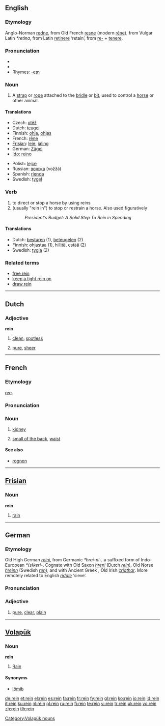 {{see|Rein}}
==English==

===Etymology===
Anglo-Norman [[redne]], from Old French [[resne]] (modern [[rêne]]), from Vulgar Latin ''*retina'', from Latin [[retinere]] ‘retain’, from [[re-#Latin|re-]] + [[tenere]].

===Pronunciation===
*{{IPA|/reɪn/}}
*{{audio|en-us-rein.ogg|Audio (US)}}
*Rhymes: [[Rhymes:English:-eɪn|-eɪn]]

===Noun===
{{en-noun}}

# A [[strap]] or [[rope]] attached to the [[bridle]] or [[bit]], used to control a [[horse]] or other animal.

====Translations====
{{trans-top|strap or rope used to control an animal}}
*Czech: [[otěž]] {{f}}
*Dutch: [[teugel]] {{m}}
*Finnish: [[ohja]], [[ohjas]]
*French: [[rêne]] {{f}}
*[[Frisian]]: [[leie]], [[jaling]]
*German: [[Zügel]] {{m}}
*[[Ido]]: [[reino]]
{{trans-mid}}
*Polish: [[lejce]] {{p}}
*Russian: [[вожжа]] (vožžá) {{f}}
*Spanish: [[rienda]] {{f}}
*Swedish: [[tygel]] {{c}}
{{trans-bottom}}

===Verb===
{{en-verb}}

# to direct or stop a horse by using reins
# (usually "rein in") to stop or restrain a horse. Also used figuratively
#: ''President’s Budget: A Solid Step To Rein in Spending''

====Translations====
*Dutch: [[besturen]] (1), [[beteugelen]] (2)
*Finnish: [[ohjastaa]] (1), [[hillitä]], [[estää]] (2)
*Swedish: [[tygla]] (2)

===Related terms===
*[[free rein]]
*[[keep a tight rein on]]
*[[draw rein]]

----

==Dutch==

===Adjective===
'''rein'''

# {{formal|lang=nl}} [[clean]], [[spotless]]
# [[pure]], [[sheer]]

----

==French==

===Etymology===
{{L.|fr}} ''[[ren]]''.

===Pronunciation===
{{IPA|/ʁɛ̃/}}

===Noun===
{{fr-noun|m}}

# {{anatomy|lang=fr}} [[kidney]]
# {{in plural|lang=fr}} [[small of the back]], [[waist]]

====See also====
*[[rognon]]

----

==[[Frisian]]==

===Noun===
'''rein'''

# [[rain]]

----

==German==
===Etymology===
Old High German ''[[reini]]'', from Germanic ''*hrai-ni-'', a suffixed form of Indo-European ''*(s)keri-''.  Cognate with Old Saxon ''[[hreni]]'' (Dutch ''[[#Dutch|rein]]''), Old Norse ''[[hreinn]]'' (Swedish ''[[ren]]''); and with Ancient Greek '''{{polytonic|[[χρίνειν]]}}''', Old Irish ''[[criathar]]''.  More remotely related to English ''[[riddle]]'' ‘sieve’.

===Pronunciation===
{{IPA|/ʀaɪn/}}

===Adjective===
{{de-adj|reiner|reinsten}}

# [[pure]], [[clear]], [[plain]]

----

==[[Volapük]]==
{{vo-noun|rein}}

===Noun===
'''rein'''

# [[rain|Rain]]

====Synonyms====
*[[lömib]]

[[Category:Volapük nouns]]

[[de:rein]]
[[et:rein]]
[[el:rein]]
[[es:rein]]
[[fa:rein]]
[[fr:rein]]
[[fy:rein]]
[[gl:rein]]
[[ko:rein]]
[[io:rein]]
[[id:rein]]
[[it:rein]]
[[ku:rein]]
[[nl:rein]]
[[pl:rein]]
[[ru:rein]]
[[fi:rein]]
[[te:rein]]
[[vi:rein]]
[[tr:rein]]
[[uk:rein]]
[[vo:rein]]
[[zh:rein]]
[[tlh:rein]]